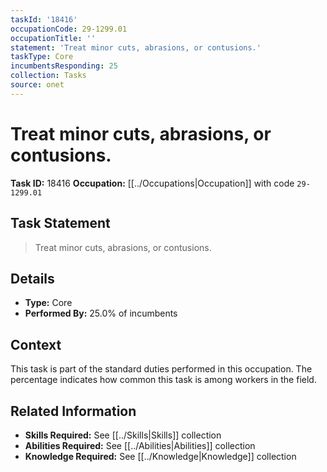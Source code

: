 ```yaml
---
taskId: '18416'
occupationCode: 29-1299.01
occupationTitle: ''
statement: 'Treat minor cuts, abrasions, or contusions.'
taskType: Core
incumbentsResponding: 25
collection: Tasks
source: onet
---
```

# Treat minor cuts, abrasions, or contusions.

**Task ID:** 18416
**Occupation:** [[../Occupations|Occupation]] with code `29-1299.01`

## Task Statement

> Treat minor cuts, abrasions, or contusions.

## Details

- **Type:** Core
- **Performed By:** 25.0% of incumbents

## Context

This task is part of the standard duties performed in this occupation. The percentage indicates how common this task is among workers in the field.

## Related Information

- **Skills Required:** See [[../Skills|Skills]] collection
- **Abilities Required:** See [[../Abilities|Abilities]] collection
- **Knowledge Required:** See [[../Knowledge|Knowledge]] collection
